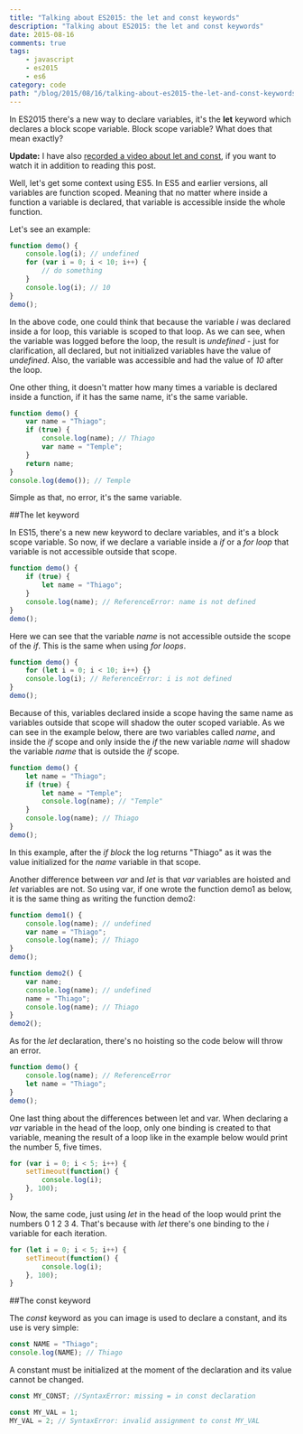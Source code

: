 ```yaml
---
title: "Talking about ES2015: the let and const keywords"
description: "Talking about ES2015: the let and const keywords"
date: 2015-08-16
comments: true
tags:
    - javascript
    - es2015
    - es6
category: code
path: "/blog/2015/08/16/talking-about-es2015-the-let-and-const-keywords"
---
```


In ES2015 there's a new way to declare variables, it's the **let** keyword which declares a block scope variable. Block scope variable? What does that mean exactly?

**Update:** I have also [recorded a video about let and const](https://youtu.be/4q-awpEJQJU), if you want to watch it in addition to reading this post.

Well, let's get some context using ES5. In ES5 and earlier versions, all variables are function scoped. Meaning that no matter where inside a function a variable is declared, that variable is accessible inside the whole function.

Let's see an example:

```js
function demo() {
    console.log(i); // undefined
    for (var i = 0; i < 10; i++) {
        // do something
    }
    console.log(i); // 10
}
demo();
```

In the above code, one could think that because the variable _i_ was declared inside a for loop, this variable is scoped to that loop. As we can see, when the variable was logged before the loop, the result is _undefined_ - just for clarification, all declared, but not initialized variables have the value of _undefined_. Also, the variable was accessible and had the value of _10_ after the loop.

One other thing, it doesn't matter how many times a variable is declared inside a function, if it has the same name, it's the same variable.

```js
function demo() {
    var name = "Thiago";
    if (true) {
        console.log(name); // Thiago
        var name = "Temple";
    }
    return name;
}
console.log(demo()); // Temple
```

Simple as that, no error, it's the same variable.

##The let keyword

In ES15, there's a new new keyword to declare variables, and it's a block scope variable. So now, if we declare a variable inside a _if_ or a _for loop_ that variable is not accessible outside that scope.

```js
function demo() {
    if (true) {
        let name = "Thiago";
    }
    console.log(name); // ReferenceError: name is not defined
}
demo();
```

Here we can see that the variable _name_ is not accessible outside the scope of the _if_. This is the same when using _for loops_.

```js
function demo() {
    for (let i = 0; i < 10; i++) {}
    console.log(i); // ReferenceError: i is not defined
}
demo();
```

Because of this, variables declared inside a scope having the same name as variables outside that scope will shadow the outer scoped variable. As we can see in the example below, there are two variables called _name_, and inside the _if_ scope and only inside the _if_ the new variable _name_ will shadow the variable _name_ that is outside the _if_ scope.

```js
function demo() {
    let name = "Thiago";
    if (true) {
        let name = "Temple";
        console.log(name); // "Temple"
    }
    console.log(name); // Thiago
}
demo();
```

In this example, after the _if block_ the log returns "Thiago" as it was the value initialized for the _name_ variable in that scope.

Another difference between _var_ and _let_ is that _var_ variables are hoisted and _let_ variables are not. So using var, if one wrote the function demo1 as below, it is the same thing as writing the function demo2:

```js
function demo1() {
    console.log(name); // undefined
    var name = "Thiago";
    console.log(name); // Thiago
}
demo();
```

```js
function demo2() {
    var name;
    console.log(name); // undefined
    name = "Thiago";
    console.log(name); // Thiago
}
demo2();
```

As for the _let_ declaration, there's no hoisting so the code below will throw an error.

```js
function demo() {
    console.log(name); // ReferenceError
    let name = "Thiago";
}
demo();
```

One last thing about the differences between let and var. When declaring a _var_ variable in the head of the loop, only one binding is created to that variable, meaning the result of a loop like in the example below would print the number 5, five times.

```js
for (var i = 0; i < 5; i++) {
    setTimeout(function() {
        console.log(i);
    }, 100);
}
```

Now, the same code, just using _let_ in the head of the loop would print the numbers 0 1 2 3 4. That's because with _let_ there's one binding to the _i_ variable for each iteration.

```js
for (let i = 0; i < 5; i++) {
    setTimeout(function() {
        console.log(i);
    }, 100);
}
```

##The const keyword

The _const_ keyword as you can image is used to declare a constant, and its use is very simple:

```js
const NAME = "Thiago";
console.log(NAME); // Thiago
```

A constant must be initialized at the moment of the declaration and its value cannot be changed.

```js
const MY_CONST; //SyntaxError: missing = in const declaration

const MY_VAL = 1;
MY_VAL = 2; // SyntaxError: invalid assignment to const MY_VAL
```
